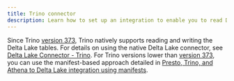 ```yaml
---
title: Trino connector
description: Learn how to set up an integration to enable you to read Delta tables from Trino.
---
```


Since Trino [version 373](https://trino.io/docs/current/release/release-373.html), Trino natively supports reading and writing the Delta Lake tables. For details on using the native Delta Lake connector, see [Delta Lake Connector - Trino](https://trino.io/docs/current/connector/delta-lake.html). For Trino versions lower than [version 373](https://trino.io/docs/current/release/release-373.html), you can use the manifest-based approach detailed in [Presto, Trino, and Athena to Delta Lake integration using manifests](/presto-integration/).
